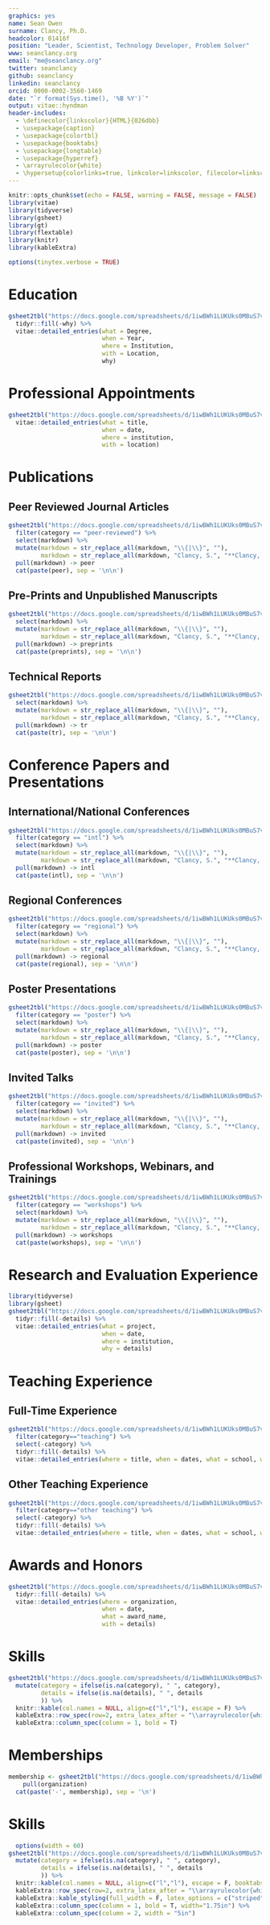 ---
graphics: yes
name: Sean Owen
surname: Clancy, Ph.D.
headcolor: 01416f
position: "Leader, Scientist, Technology Developer, Problem Solver"
www: seanclancy.org
email: "me@seanclancy.org"
twitter: seanclancy
github: seanclancy
linkedin: seanclancy
orcid: 0000-0002-3560-1469
date: "`r format(Sys.time(), '%B %Y')`"
output: vitae::hyndman
header-includes:
  - \definecolor{linkscolor}{HTML}{026dbb}
  - \usepackage{caption}
  - \usepackage{colortbl}
  - \usepackage{booktabs}
  - \usepackage{longtable}
  - \usepackage{hyperref}
  - \arrayrulecolor{white}
  - \hypersetup{colorlinks=true, linkcolor=linkscolor, filecolor=linkscolor, urlcolor=linkscolor, urlbordercolor=linkscolor}
---

```{r setup, include=FALSE}
knitr::opts_chunk$set(echo = FALSE, warning = FALSE, message = FALSE)
library(vitae)
library(tidyverse)
library(gsheet)
library(gt)
library(flextable)
library(knitr)
library(kableExtra)
```

```{r, include=FALSE}
options(tinytex.verbose = TRUE)
```

# Education

```{r education}
gsheet2tbl("https://docs.google.com/spreadsheets/d/1iwBWh1LUKUks0MBuS7vU8L0m35Qv70sb3Aa-84ybYBo/edit#gid=1760172285") %>%
  tidyr::fill(-why) %>%
  vitae::detailed_entries(what = Degree,
                          when = Year,
                          where = Institution, 
                          with = Location, 
                          why)
```


# Professional Appointments


```{r working-experience}
gsheet2tbl("https://docs.google.com/spreadsheets/d/1iwBWh1LUKUks0MBuS7vU8L0m35Qv70sb3Aa-84ybYBo/edit?pli=1#gid=1554751840") %>%
  vitae::detailed_entries(what = title, 
                          when = date, 
                          where = institution, 
                          with = location)
```

# Publications

## Peer Reviewed Journal Articles

\begingroup
\setlength{\parindent}{-0.5in}
\setlength{\leftskip}{0.5in}

```{r peerreviewed, results='asis'}
gsheet2tbl("https://docs.google.com/spreadsheets/d/1iwBWh1LUKUks0MBuS7vU8L0m35Qv70sb3Aa-84ybYBo/edit?pli=1#gid=0") %>%
  filter(category == "peer-reviewed") %>%
  select(markdown) %>%
  mutate(markdown = str_replace_all(markdown, "\\{|\\}", ""),
         markdown = str_replace_all(markdown, "Clancy, S.", "**Clancy, S.**")) %>%
  pull(markdown) -> peer
  cat(paste(peer), sep = '\n\n')

```

\endgroup
\leavevmode\newline

## Pre-Prints and Unpublished Manuscripts

\begingroup
\setlength{\parindent}{-0.5in}
\setlength{\leftskip}{0.5in}

```{r preprint, results='asis'}
gsheet2tbl("https://docs.google.com/spreadsheets/d/1iwBWh1LUKUks0MBuS7vU8L0m35Qv70sb3Aa-84ybYBo/edit?pli=1#gid=1558956454") %>%
  select(markdown) %>%
  mutate(markdown = str_replace_all(markdown, "\\{|\\}", ""),
         markdown = str_replace_all(markdown, "Clancy, S.", "**Clancy, S.**")) %>%
  pull(markdown) -> preprints
  cat(paste(preprints), sep = '\n\n')

```

\endgroup
\leavevmode\newline

## Technical Reports

\begingroup
\setlength{\parindent}{-0.5in}
\setlength{\leftskip}{0.5in}

```{r techreports, results='asis'}
gsheet2tbl("https://docs.google.com/spreadsheets/d/1iwBWh1LUKUks0MBuS7vU8L0m35Qv70sb3Aa-84ybYBo/edit?pli=1#gid=1473597883") %>%
  select(markdown) %>%
  mutate(markdown = str_replace_all(markdown, "\\{|\\}", ""),
         markdown = str_replace_all(markdown, "Clancy, S.", "**Clancy, S.**")) %>%
  pull(markdown) -> tr
  cat(paste(tr), sep = '\n\n')

```

\endgroup
\leavevmode\newline

# Conference Papers and Presentations

## International/National Conferences

\begingroup
\setlength{\parindent}{-0.5in}
\setlength{\leftskip}{0.5in}


```{r intlconf, results='asis'}
gsheet2tbl("https://docs.google.com/spreadsheets/d/1iwBWh1LUKUks0MBuS7vU8L0m35Qv70sb3Aa-84ybYBo/edit?pli=1#gid=318960497") %>%
  filter(category == "intl") %>%
  select(markdown) %>%
  mutate(markdown = str_replace_all(markdown, "\\{|\\}", ""),
         markdown = str_replace_all(markdown, "Clancy, S.", "**Clancy, S.**")) %>%
  pull(markdown) -> intl
  cat(paste(intl), sep = '\n\n')

```

\endgroup
\leavevmode\newline

## Regional Conferences

\begingroup
\setlength{\parindent}{-0.5in}
\setlength{\leftskip}{0.5in}

```{r regional, results='asis'}
gsheet2tbl("https://docs.google.com/spreadsheets/d/1iwBWh1LUKUks0MBuS7vU8L0m35Qv70sb3Aa-84ybYBo/edit?pli=1#gid=318960497") %>%
  filter(category == "regional") %>%
  select(markdown) %>%
  mutate(markdown = str_replace_all(markdown, "\\{|\\}", ""),
         markdown = str_replace_all(markdown, "Clancy, S.", "**Clancy, S.**")) %>%
  pull(markdown) -> regional
  cat(paste(regional), sep = '\n\n')

```

\endgroup
\leavevmode\newline

## Poster Presentations

\begingroup
\setlength{\parindent}{-0.5in}
\setlength{\leftskip}{0.5in}


```{r poster, results='asis'}
gsheet2tbl("https://docs.google.com/spreadsheets/d/1iwBWh1LUKUks0MBuS7vU8L0m35Qv70sb3Aa-84ybYBo/edit?pli=1#gid=318960497") %>%
  filter(category == "poster") %>%
  select(markdown) %>%
  mutate(markdown = str_replace_all(markdown, "\\{|\\}", ""),
         markdown = str_replace_all(markdown, "Clancy, S.", "**Clancy, S.**")) %>%
  pull(markdown) -> poster
  cat(paste(poster), sep = '\n\n')

```


\endgroup
\leavevmode\newline


## Invited Talks

\begingroup
\setlength{\parindent}{-0.5in}
\setlength{\leftskip}{0.5in}

```{r invited, results='asis'}
gsheet2tbl("https://docs.google.com/spreadsheets/d/1iwBWh1LUKUks0MBuS7vU8L0m35Qv70sb3Aa-84ybYBo/edit?pli=1#gid=318960497") %>%
  filter(category == "invited") %>%
  select(markdown) %>%
  mutate(markdown = str_replace_all(markdown, "\\{|\\}", ""),
         markdown = str_replace_all(markdown, "Clancy, S.", "**Clancy, S.**")) %>%
  pull(markdown) -> invited
  cat(paste(invited), sep = '\n\n')

```


\endgroup
\leavevmode\newline

## Professional Workshops, Webinars, and Trainings

\begingroup
\setlength{\parindent}{-0.5in}
\setlength{\leftskip}{0.5in}

```{r workshops, results='asis'}
gsheet2tbl("https://docs.google.com/spreadsheets/d/1iwBWh1LUKUks0MBuS7vU8L0m35Qv70sb3Aa-84ybYBo/edit?pli=1#gid=318960497") %>%
  filter(category == "workshops") %>%
  select(markdown) %>%
  mutate(markdown = str_replace_all(markdown, "\\{|\\}", ""),
         markdown = str_replace_all(markdown, "Clancy, S.", "**Clancy, S.**")) %>%
  pull(markdown) -> workshops
  cat(paste(workshops), sep = '\n\n')

```


\endgroup
\leavevmode\newline


# Research and Evaluation Experience

```{r research-experience}
library(tidyverse)
library(gsheet)
gsheet2tbl("https://docs.google.com/spreadsheets/d/1iwBWh1LUKUks0MBuS7vU8L0m35Qv70sb3Aa-84ybYBo/edit?pli=1#gid=144487203") %>%
  tidyr::fill(-details) %>%
  vitae::detailed_entries(what = project,
                          when = date,
                          where = institution,
                          why = details)
```


# Teaching Experience

## Full-Time Experience

```{r teaching-experience}
gsheet2tbl("https://docs.google.com/spreadsheets/d/1iwBWh1LUKUks0MBuS7vU8L0m35Qv70sb3Aa-84ybYBo/edit?pli=1#gid=802976282") %>%
  filter(category=="teaching") %>%
  select(-category) %>%
  tidyr::fill(-details) %>%
  vitae::detailed_entries(where = title, when = dates, what = school, with = location, details)
```


## Other Teaching Experience

```{r other-teaching-experience}
gsheet2tbl("https://docs.google.com/spreadsheets/d/1iwBWh1LUKUks0MBuS7vU8L0m35Qv70sb3Aa-84ybYBo/edit?pli=1#gid=802976282") %>%
  filter(category=="other teaching") %>%
  select(-category) %>%
  tidyr::fill(-details) %>%
  vitae::detailed_entries(where = title, when = dates, what = school, with = location, details)
```

# Awards and Honors

```{r award}
gsheet2tbl("https://docs.google.com/spreadsheets/d/1iwBWh1LUKUks0MBuS7vU8L0m35Qv70sb3Aa-84ybYBo/edit?pli=1#gid=1320047315") %>%
  tidyr::fill(-details) %>%
  vitae::detailed_entries(where = organization,
                          when = date,
                          what = award_name,
                          with = details)
```

# Skills

\vspace*{-\baselineskip}

```{r skills, message=FALSE, warning=FALSE}
gsheet2tbl("https://docs.google.com/spreadsheets/d/1iwBWh1LUKUks0MBuS7vU8L0m35Qv70sb3Aa-84ybYBo/edit#gid=885656894") %>%
  mutate(category = ifelse(is.na(category), " ", category),
         details = ifelse(is.na(details), " ", details
         )) %>%
  knitr::kable(col.names = NULL, align=c("l","l"), escape = F) %>%
  kableExtra::row_spec(row=2, extra_latex_after = "\\arrayrulecolor{white}") %>%
  kableExtra::column_spec(column = 1, bold = T)
```


\leavevmode\newline

# Memberships

```{r results='asis'}
membership <- gsheet2tbl("https://docs.google.com/spreadsheets/d/1iwBWh1LUKUks0MBuS7vU8L0m35Qv70sb3Aa-84ybYBo/edit?pli=1#gid=1398743395") %>%
    pull(organization)
  cat(paste('-', membership), sep = '\n')

```
\clearpage
\pagebreak

# Skills

```{r skills, message=FALSE, warning=FALSE}
  options(width = 60)
gsheet2tbl("https://docs.google.com/spreadsheets/d/1iwBWh1LUKUks0MBuS7vU8L0m35Qv70sb3Aa-84ybYBo/edit#gid=885656894") %>%
  mutate(category = ifelse(is.na(category), " ", category),
         details = ifelse(is.na(details), " ", details
         )) %>%
  knitr::kable(col.names = NULL, align=c("l","l"), escape = F, booktabs = T) %>%
  kableExtra::row_spec(row=2, extra_latex_after = "\\arrayrulecolor{white}") %>%
  kableExtra::kable_styling(full_width = F, latex_options = c("striped", "scale_down")) %>%
  kableExtra::column_spec(column = 1, bold = T, width="1.75in") %>%
  kableExtra::column_spec(column = 2, width = "5in")
```
